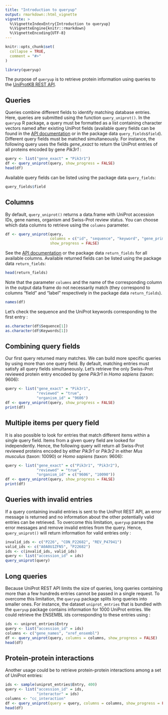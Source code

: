 ```yaml
---
title: "Introduction to queryup"
output: rmarkdown::html_vignette
vignette: >
  %\VignetteIndexEntry{Introduction to queryup}
  %\VignetteEngine{knitr::rmarkdown}
  %\VignetteEncoding{UTF-8}
---
```


```r
knitr::opts_chunk$set(
  collapse = TRUE,
  comment = "#>"
)
```

```r
library(queryup)
```


The purpose of `queryup` is to retrieve protein information using queries to the [UniProtKB REST API](https://www.uniprot.org/help/api_queries).


## Queries
Queries combine different fields to identify matching database entries. Here, queries are submitted using the function `query_uniprot()`. In the `queryup` R package, a query must be formatted as a list containing character vectors named after existing UniProt fields (available query fields can be found in the [API documentation](https://www.uniprot.org/help/query-fields) or in the package data `query_fields$field`). Different query fields must be matched simultaneously. For instance, the following query uses the fields *gene_exact* to return the UniProt entries of all proteins encoded by gene *Pik3r1* :



```r
query <- list("gene_exact" = "Pik3r1")
df <- query_uniprot(query, show_progress = FALSE)
head(df)
```

Available query fields can be listed using the package data `query_fields`:
```r
query_fields$field
```

## Columns

By default, `query_uniprot()` returns a data.frame with  UniProt accession IDs, gene names, organism and Swiss-Prot review status. You can choose which data columns to retrieve using the `columns` parameter. 

```r
df <- query_uniprot(query, 
                    columns = c("id", "sequence", "keyword", "gene_primary"),
                    show_progress = FALSE)
```

See the [API documentation](https://www.uniprot.org/help/return_fields) or the package data `return_fields` for all available columns.
Available returned fields can be listed using the package data `return_fields`:
```r
head(return_fields)
```

Note that the parameter `columns` and the name of the corresponding column in the output data frame do not necessarily match (they correspond to columns "field" and "label" respectively in the package data `return_fields`).

```r
names(df)
```

Let's check the sequence and the UniProt keywords corresponding to the first entry :

```r
as.character(df$Sequence[1])
as.character(df$Keywords[1])
```

## Combining query fields

Our first query returned many matches. We can build more specific queries by using more than one query field. By default, matching entries must satisfy all query fields simultaneously. Let's retrieve the only Swiss-Prot reviewed protein entry encoded by gene *Pik3r1* in *Homo sapiens* (taxon: 9606):

```r
query <- list("gene_exact" = "Pik3r1", 
              "reviewed" = "true", 
              "organism_id" = "9606")
df <- query_uniprot(query, show_progress = FALSE)
print(df)
```

## Multiple items per query field

It is also possible to look for entries that match different items within a single query field. Items from a given query field are looked for independently. Hence, the following query will return all Swiss-Prot reviewed proteins encoded by either *Pik3r1* or *Pik3r2* in either *Mus musculus* (taxon: 10090) or *Homo sapiens* (taxon: 9606): 

```r
query <- list("gene_exact" = c("Pik3r1", "Pik3r2"), 
              "reviewed" = "true", 
              "organism_id" = c("9606", "10090"))
df <- query_uniprot(query, show_progress = FALSE)
print(df)
```

## Queries with invalid entries

If a query containing invalid entries is sent to the UniProt REST API, an error message is returned and no information about the other potentially  valid entries can be retrieved. To overcome this limitation, `queryup` parses the error messages and remove invalid entries from the query. Hence, `query_uniprot()` will return information for valid entries only :

```r
invalid_ids <- c("P226", "CON_P22682", "REV_P47941")
valid_ids <- c("A0A0U1ZFN5", "P22682")
ids <- c(invalid_ids, valid_ids)
query <- list("accession_id" = ids)
query_uniprot(query)
```

## Long queries

Because UniProt REST API limits the size of queries, long queries containing more than a few hundreds entries cannot be passed in a single request. To overcome this limitation, the `queryup` package splits long queries into smaller ones. For instance, the dataset `uniprot_entries` that is bundled with the `queryup` package contains information for 1000 UniProt entries. We could retrieve the ENSEMBL ids corresponding to these entries using :

```r
ids <- uniprot_entries$Entry
query <- list("accession_id" = ids)
columns <- c("gene_names", "xref_ensembl")
df <- query_uniprot(query, columns = columns, show_progress = FALSE)
head(df)
```

## Protein-protein interactions

Another usage could be to retrieve protein-protein interactions among a set of UniProt entries:
```r
ids <- sample(uniprot_entries$Entry, 400)
query <- list("accession_id" = ids, 
              "interactor" = ids)
columns <- "cc_interaction"
df <- query_uniprot(query = query, columns = columns, show_progress = FALSE)
head(df)
```
